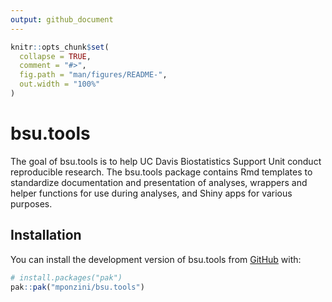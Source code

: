 ```yaml
---
output: github_document
---
```


<!-- README.md is generated from README.Rmd. Please edit that file -->

```r
knitr::opts_chunk$set(
  collapse = TRUE,
  comment = "#>",
  fig.path = "man/figures/README-",
  out.width = "100%"
)
```

# bsu.tools

<!-- badges: start -->
<!-- badges: end -->

The goal of bsu.tools is to help UC Davis Biostatistics Support Unit conduct
reproducible research. The bsu.tools package contains Rmd templates to standardize 
documentation and presentation of analyses, wrappers and helper functions for use 
during analyses, and Shiny apps for various purposes.

## Installation

You can install the development version of bsu.tools from [GitHub](https://github.com/) with:

``` r
# install.packages("pak")
pak::pak("mponzini/bsu.tools")
```
